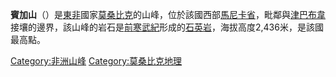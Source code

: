 {{Infobox mountain
| Name = 賓加山
| Photo = Mt_Binga_Mozambique.JPG
| photo_caption = 
| photo_size = 250
| Elevation = 2,436米
| elevation_ref = 
| prominence_m = 
| prominence_ref = 
| listing = 
| pushpin_map = Mozambique
| map_caption = 
| map_size = 220
| label_position = right
| Location = {{MOZ}}[[馬尼卡省|馬尼卡省]]
| range = 
| latd = 19 | latm = 46 | lats = 36 | latNS = S
| longd = 33 | longm = 03 | longs = 44 | longEW = E
| coordinates_ref = 
}}

'''賓加山'''（{{lang-pt|Monte Binga}}）是[[東非|東非]]國家[[莫桑比克|莫桑比克]]的山峰，位於該國西部[[馬尼卡省|馬尼卡省]]，毗鄰與[[津巴布韋|津巴布韋]]接壤的邊界，該山峰的岩石是[[前寒武紀|前寒武紀]]形成的[[石英岩|石英岩]]，海拔高度2,436米，是該國最高點。

[[Category:非洲山峰|Category:非洲山峰]]
[[Category:莫桑比克地理|Category:莫桑比克地理]]

{{Mozambique-stub}}